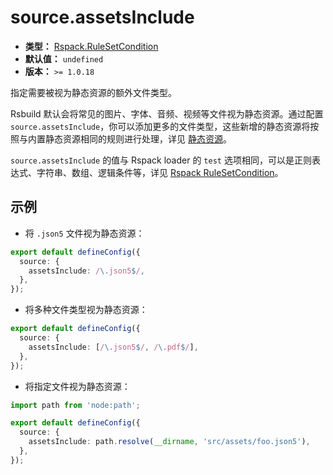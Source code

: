 # source.assetsInclude

- **类型：** [Rspack.RuleSetCondition](https://rspack.rs/zh/config/module#condition)
- **默认值：** `undefined`
- **版本：** `>= 1.0.18`

指定需要被视为静态资源的额外文件类型。

Rsbuild 默认会将常见的图片、字体、音频、视频等文件视为静态资源。通过配置 `source.assetsInclude`，你可以添加更多的文件类型，这些新增的静态资源将按照与内置静态资源相同的规则进行处理，详见 [静态资源](/guide/basic/static-assets)。

`source.assetsInclude` 的值与 Rspack loader 的 `test` 选项相同，可以是正则表达式、字符串、数组、逻辑条件等，详见 [Rspack RuleSetCondition](https://rspack.rs/zh/config/module#condition)。

## 示例

- 将 `.json5` 文件视为静态资源：

```ts
export default defineConfig({
  source: {
    assetsInclude: /\.json5$/,
  },
});
```

- 将多种文件类型视为静态资源：

```ts
export default defineConfig({
  source: {
    assetsInclude: [/\.json5$/, /\.pdf$/],
  },
});
```

- 将指定文件视为静态资源：

```ts
import path from 'node:path';

export default defineConfig({
  source: {
    assetsInclude: path.resolve(__dirname, 'src/assets/foo.json5'),
  },
});
```
